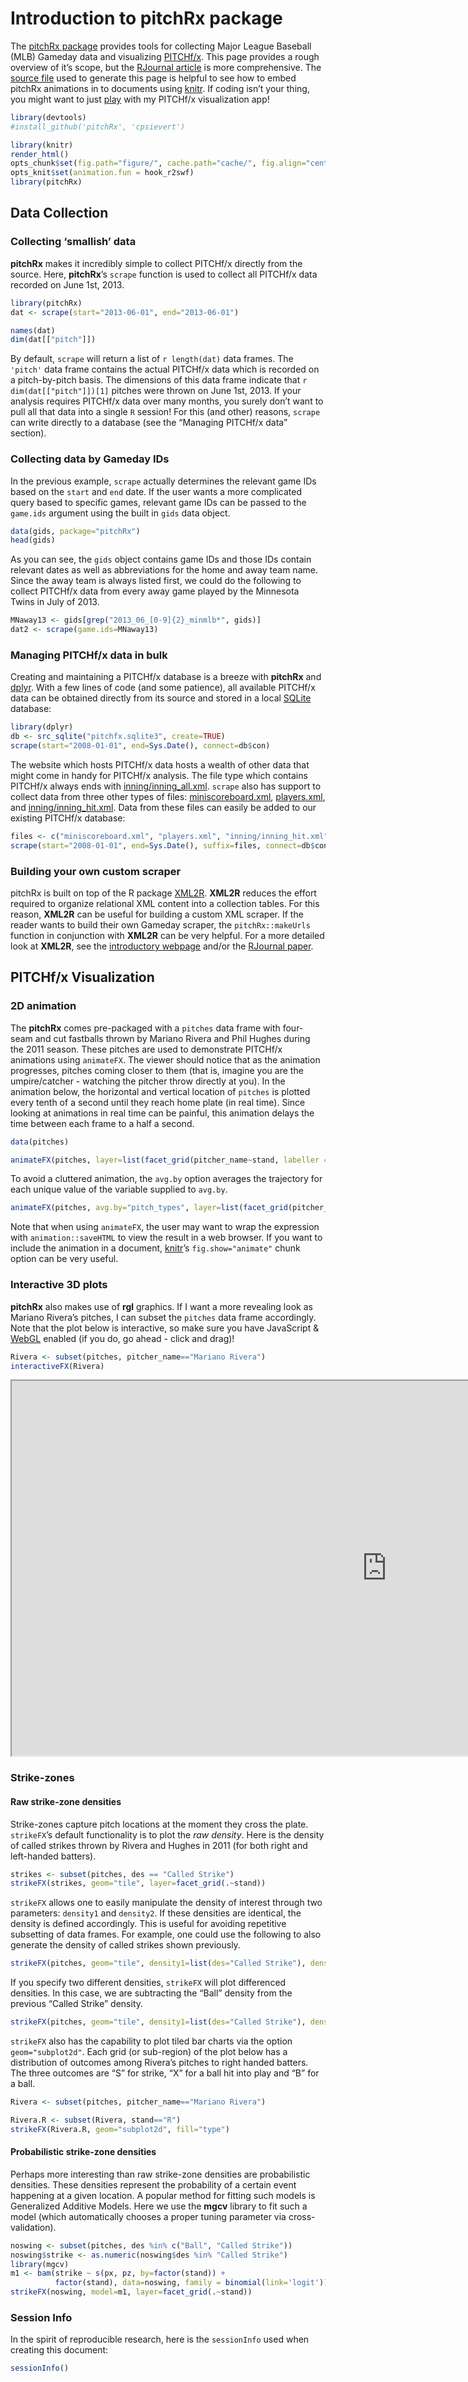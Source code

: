 <!--
%\VignetteEngine{knitr}
%\VignetteIndexEntry{A Markdown Vignette with knitr}
-->

Introduction to pitchRx package
====================================

The  [pitchRx package](https://github.com/cpsievert/pitchRx) provides tools for collecting Major League Baseball (MLB) Gameday data and visualizing  [PITCHf/x](http://en.wikipedia.org/wiki/PITCHf/x). This page provides a rough overview of it's scope, but the [RJournal article](https://www.dropbox.com/s/wrbnileguf74s39/RJwrapper.pdf) is more comprehensive. The [source file](https://github.com/cpsievert/cpsievert.github.com/blob/master/pitchRx/index.Rmd) used to generate this page is helpful to see how to embed pitchRx animations in to documents using [knitr](http://yihui.name/knitr/). If coding isn't your thing, you might want to just [play](http://glimmer.rstudio.com/cpsievert/pitchRx/) with my PITCHf/x visualization app!

```r
library(devtools)
#install_github('pitchRx', 'cpsievert')
```

```r
library(knitr)
render_html()
opts_chunk$set(fig.path="figure/", cache.path="cache/", fig.align="center", warning=FALSE, message=FALSE, fig.height=7, fig.width=5, tidy=FALSE)
opts_knit$set(animation.fun = hook_r2swf)
library(pitchRx)
```

Data Collection
----------------------------

### Collecting 'smallish' data

**pitchRx** makes it incredibly simple to collect PITCHf/x directly from the source. Here, **pitchRx**'s `scrape` function is used to collect all PITCHf/x data recorded on June 1st, 2013.

```r
library(pitchRx)
dat <- scrape(start="2013-06-01", end="2013-06-01")
```

```r
names(dat)
dim(dat[["pitch"]])
```

By default, `scrape` will return a list of `r length(dat)` data frames. The `'pitch'` data frame contains the actual PITCHf/x data which is recorded on a pitch-by-pitch basis. The dimensions of this data frame indicate that `r dim(dat[["pitch"]])[1]` pitches were thrown on June 1st, 2013. If your analysis requires PITCHf/x data over many months, you surely don't want to pull all that data into a single `R` session! For this (and other) reasons, `scrape` can write directly to a database (see the "Managing PITCHf/x data" section). 

### Collecting data by Gameday IDs

In the previous example, `scrape` actually determines the relevant game IDs based on the `start` and `end` date. If the user wants a more complicated query based to specific games, relevant game IDs can be passed to the `game.ids` argument using the built in `gids` data object. 

```r
data(gids, package="pitchRx")
head(gids)
```

As you can see, the `gids` object contains game IDs and those IDs contain relevant dates as well as abbreviations for the home and away team name. Since the away team is always listed first, we could do the following to collect PITCHf/x data from every away game played by the Minnesota Twins in July of 2013.

```r
MNaway13 <- gids[grep("2013_06_[0-9]{2}_minmlb*", gids)]
dat2 <- scrape(game.ids=MNaway13)
```

### Managing PITCHf/x data in bulk

Creating and maintaining a PITCHf/x database is a breeze with **pitchRx** and [dplyr](http://cran.r-project.org/web/packages/dplyr/index.html). With a few lines of code (and some patience), all available PITCHf/x data can be obtained directly from its source and stored in a local [SQLite](http://www.sqlite.org/) database:

```r
library(dplyr)
db <- src_sqlite("pitchfx.sqlite3", create=TRUE)
scrape(start="2008-01-01", end=Sys.Date(), connect=db$con)
```

The website which hosts PITCHf/x data hosts a wealth of other data that might come in handy for PITCHf/x analysis. The file type which contains PITCHf/x always ends with [inning/inning_all.xml](http://gd2.mlb.com/components/game/mlb/year_2012/month_05/day_01/gid_2012_05_01_arimlb_wasmlb_1/inning/inning_all.xml). `scrape` also has support to collect data from three other types of files: [miniscoreboard.xml](http://gd2.mlb.com/components/game/mlb/year_2012/month_05/day_01/miniscoreboard.xml), [players.xml](http://gd2.mlb.com/components/game/mlb/year_2012/month_05/day_01/gid_2012_05_01_arimlb_wasmlb_1/players.xml), and [inning/inning_hit.xml](http://gd2.mlb.com/components/game/mlb/year_2012/month_05/day_01/gid_2012_05_01_arimlb_wasmlb_1/inning/inning_hit.xml). Data from these files can easily be added to our existing PITCHf/x database:

```r
files <- c("miniscoreboard.xml", "players.xml", "inning/inning_hit.xml")
scrape(start="2008-01-01", end=Sys.Date(), suffix=files, connect=db$con)
```

### Building your own custom scraper

pitchRx is built on top of the R package [XML2R](http://cran.r-project.org/web/packages/XML2R/index.html). **XML2R** reduces the effort required to organize relational XML content into a collection tables. For this reason, **XML2R** can be useful for building a custom XML scraper. If the reader wants to build their own Gameday scraper, the `pitchRx::makeUrls` function in conjunction with **XML2R** can be very helpful. For a more detailed look at **XML2R**, see the [introductory webpage](http://cpsievert.github.io/XML2R/) and/or the [RJournal paper](https://www.dropbox.com/s/wrbnileguf74s39/RJwrapper.pdf). 

PITCHf/x Visualization
--------------------

### 2D animation

The **pitchRx** comes pre-packaged with a `pitches` data frame with four-seam and cut fastballs thrown by Mariano Rivera and Phil Hughes during the 2011 season. These pitches are used to demonstrate PITCHf/x animations using `animateFX`. The viewer should notice that as the animation progresses, pitches coming closer to them (that is, imagine you are the umpire/catcher - watching the pitcher throw directly at you). In the animation below, the horizontal and vertical location of `pitches` is plotted every tenth of a second until they reach home plate (in real time). Since looking at animations in real time can be painful, this animation delays the time between each frame to a half a second.

```r
data(pitches)
```

```r
animateFX(pitches, layer=list(facet_grid(pitcher_name~stand, labeller = label_both), theme_bw(), coord_equal()))
```

To avoid a cluttered animation, the `avg.by` option averages the trajectory for each unique value of the variable supplied to `avg.by`.

```r
animateFX(pitches, avg.by="pitch_types", layer=list(facet_grid(pitcher_name~stand, labeller = label_both), theme_bw(), coord_equal()))
```

Note that when using `animateFX`, the user may want to wrap the expression with `animation::saveHTML` to view the result in a web browser. If you want to include the animation in a document, [knitr](http://yihui.name/knitr/options#chunk_options)'s `fig.show="animate"` chunk option can be very useful. 

### Interactive 3D plots

**pitchRx** also makes use of **rgl** graphics. If I want a more revealing look as Mariano Rivera's pitches, I can subset the `pitches` data frame accordingly. Note that the plot below is interactive, so make sure you have JavaScript & [WebGL](http://get.webgl.org/) enabled (if you do, go ahead - click and drag)!

```r
Rivera <- subset(pitches, pitcher_name=="Mariano Rivera")
interactiveFX(Rivera)
```

<iframe src="http://cpsievert.github.io/pitchRx/rgl1/" height="600" width="1200"></iframe>

### Strike-zones

#### Raw strike-zone densities

Strike-zones capture pitch locations at the moment they cross the plate. `strikeFX`'s default functionality is to plot the *raw density*. Here is the density of called strikes thrown by Rivera and Hughes in 2011 (for both right and left-handed batters).

```r
strikes <- subset(pitches, des == "Called Strike")
strikeFX(strikes, geom="tile", layer=facet_grid(.~stand))
```

`strikeFX` allows one to easily manipulate the density of interest through two parameters: `density1` and `density2`. If these densities are identical, the density is defined accordingly. This is useful for avoiding repetitive subsetting of data frames. For example, one could use the following to also generate the density of called strikes shown previously.

```r
strikeFX(pitches, geom="tile", density1=list(des="Called Strike"), density2=list(des="Called Strike"), layer=facet_grid(.~stand))
```

If you specify two different densities, `strikeFX` will plot differenced densities. In this case, we are subtracting the "Ball" density from the previous "Called Strike" density.

```r
strikeFX(pitches, geom="tile", density1=list(des="Called Strike"), density2=list(des="Ball"), layer=facet_grid(.~stand))
```

`strikeFX` also has the capability to plot tiled bar charts via the option `geom="subplot2d"`. Each grid (or sub-region) of the plot below has a distribution of outcomes among Rivera's pitches to right handed batters. The three outcomes are "S" for strike, "X" for a ball hit into play and "B" for a ball. 

```r
Rivera <- subset(pitches, pitcher_name=="Mariano Rivera")
```

```r
Rivera.R <- subset(Rivera, stand=="R")
strikeFX(Rivera.R, geom="subplot2d", fill="type")
```

#### Probabilistic strike-zone densities

Perhaps more interesting than raw strike-zone densities are probabilistic densities. These densities represent the probability of a certain event happening at a given location. A popular method for fitting such models is Generalized Additive Models. Here we use the **mgcv** library to fit such a model (which automatically chooses a proper tuning parameter via cross-validation).

```r
noswing <- subset(pitches, des %in% c("Ball", "Called Strike"))
noswing$strike <- as.numeric(noswing$des %in% "Called Strike")
library(mgcv)
m1 <- bam(strike ~ s(px, pz, by=factor(stand)) +
          factor(stand), data=noswing, family = binomial(link='logit'))
strikeFX(noswing, model=m1, layer=facet_grid(.~stand)) 
```

### Session Info

In the spirit of reproducible research, here is the `sessionInfo` used when creating this document:

```r
sessionInfo()
```
